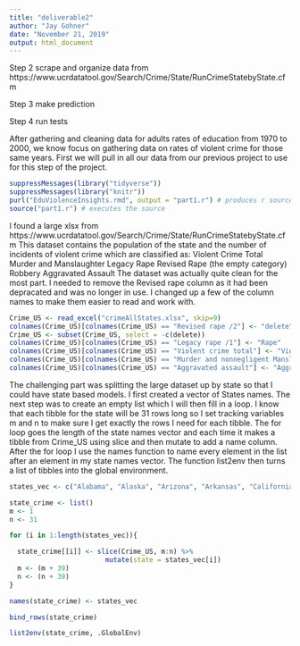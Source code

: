 ```yaml
---
title: "deliverable2"
author: "Jay Gohner"
date: "November 21, 2019"
output: html_document
---
```


Step 2 scrape and organize data from https://www.ucrdatatool.gov/Search/Crime/State/RunCrimeStatebyState.cfm

Step 3 make prediction

Step 4 run tests

After gathering and cleaning data for adults rates of education from 1970 to 2000, we know focus on gathering data on
rates of violent crime for those same years. First we will pull in all our data from our previous project to  use for
this step of the project.

```r
suppressMessages(library("tidyverse"))
suppressMessages(library("knitr"))
purl("EduViolenceInsights.rmd", output = "part1.r") # produces r source from rmd
source("part1.r") # executes the source
```

I found a large xlsx from https://www.ucrdatatool.gov/Search/Crime/State/RunCrimeStatebyState.cfm
This dataset contains the population of the state and the number of incidents of violent crime which are classified as:
Violent Crime Total
Murder and Manslaughter
Legacy Rape
Revised Rape (the empty category)
Robbery
Aggravated Assault
The dataset was actually quite clean for the most part. I needed to remove the Revised rape column as it had been 
depracated and was no longer in use. I changed up a few of the column names to make them easier to read and work with.

```r

Crime_US <- read_excel("crimeAllStates.xlsx", skip=9)
colnames(Crime_US)[colnames(Crime_US) == "Revised rape /2"] <- "delete"
Crime_US <- subset(Crime_US, select = -c(delete))
colnames(Crime_US)[colnames(Crime_US) == "Legacy rape /1"] <- "Rape"
colnames(Crime_US)[colnames(Crime_US) == "Violent crime total"] <- "Violent_crime_total"
colnames(Crime_US)[colnames(Crime_US) == "Murder and nonnegligent Manslaughter"] <- "Murder_and_Manslaughter"
colnames(Crime_US)[colnames(Crime_US) == "Aggravated assault"] <- "Aggravated_assault"

```

The challenging part was splitting the large dataset up by state so that I could have state based models. I first created
a vector of States names.
The next step was to create an empty list which I will then fill in a loop. I know that each tibble for the state will
be 31 rows long so I set tracking variables m and n to make sure I get exactly the rows I need for each tibble. The for
loop goes the length of the state names vector and each time it makes a tibble from Crime_US using slice and then mutate
to add a name column. After the for loop I use the names function to name every element in the list after an element in
my state names vector. The function list2env then turns a list of tibbles into the global environment.

```r

states_vec <- c("Alabama", "Alaska", "Arizona", "Arkansas", "California", "Colorado", "Connecticut", "Delaware", "D.C.", "Florida", "Georgia", "Hawaii", "Idaho", "Illinois", "Indiana", "Iowa", "Kansas", "Kentucky", "Louisiana", "Maine", "Maryland", "Massachusetts", "Michigan", "Minnesota", "Mississippi", "Missouri", "Montana", "Nebraska", "Nevada", "New Hampshire", "New Jersey", "New Mexico", "New York", "North Carolina", "North Dakota", "Ohio", "Oklahoma", "Oregon", "Pennslyvania", "Rhode Island", "South Carolina", "South Dakota", "Tennessee", "Texas", "Utah", "Vermont", "Virginia", "Washington", "West Virginia", "Wisconsin", "Wyoming")

state_crime <- list() 
m <- 1
n <- 31

for (i in 1:length(states_vec)){

  state_crime[[i]] <- slice(Crime_US, m:n) %>%
                        mutate(state = states_vec[i])
  m <- (m + 39)
  n <- (n + 39) 
}

names(state_crime) <- states_vec

bind_rows(state_crime)

list2env(state_crime, .GlobalEnv)

```
